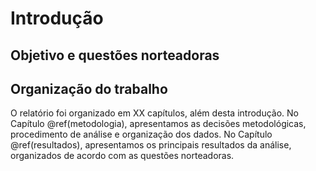 # Introdução {#introducao}


## Objetivo e questões norteadoras

## Organização do trabalho

O relatório foi organizado em XX capítulos, além desta introdução. No Capítulo \@ref(metodologia), apresentamos as decisões metodológicas, procedimento de análise e organização dos dados. No Capítulo \@ref(resultados), apresentamos os principais resultados da análise, organizados de acordo com as questões norteadoras.

